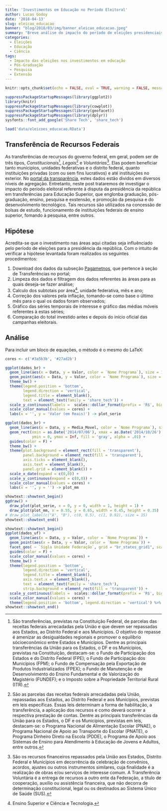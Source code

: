 ```yaml
---
title: 'Investimentos em Educação no Período Eleitoral'
author: Lucas Godoy
date: '2018-04-13'
slug: eleicao_educacao
banner: "blog/2018/03/img/banner_eleicao_educacao.jpeg"
summary: "Breve análise do impacto do período de eleições presidenciais no investimento em educação."
categories:
  - Eleições
  - Educação
  - Ciência
tags:
  - Impacto das eleições nos investimentos em educação
  - Pós-Graduação
  - Pesquisa
  - Extensão
---
```


```r
knitr::opts_chunk$set(echo = FALSE, eval = TRUE, warning = FALSE, message = FALSE)
```

```r
suppressPackageStartupMessages(library(ggplot2))
library(knitr)
suppressPackageStartupMessages(library(cowplot))
suppressPackageStartupMessages(library(geofacet))
suppressPackageStartupMessages(library(dplyr))
sysfonts::font_add_google('Share Tech', 'share_tech')
```

```r
load('data/eleicoes_educacao.RData')
```

## Transferência de Recursos Federais

  As transferências de recursos do governo federal, em geral, podem ser de três 
tipos, _Constitucionais_[^1], _Legais_[^2] e _Voluntárias_[^3]. Elas podem beneficiar tanto 
munícipios, unidades federativas e o distrito federal, quanto instituições privadas 
(com ou sem fins lucrativos) e até instituições no exterior. 
No [portal da transparência](http://www.portaltransparencia.gov.br), estes dados estão 
dividos em diversos níveis de agregação. Entretanto, neste post trataremos de investigar o 
impacto do período eleitoral referente à disputa da presidência da república em transferências 
para Educação Superior, que englonba graduação, pós-graduação, ensino, pesquisa e exstensão, 
e promoção da pesquisa e do desenvolvimento tecnológico. Tais recursos são utilizados na 
concessão de bolsas de estudo, funcionamento de instituições federais de ensino superior, 
fomando à pesquisa, entre outros. 

[^1]: São transferências, previstas na Constituição Federal, de parcelas das receitas federais arrecadadas pela União e que devem ser repassadas aos Estados, ao Distrito Federal e aos Municípios. O objetivo do repasse é amenizar as desigualdades regionais e promover o equilíbrio sócioeconômico entre Estados e Municípios. Dentre as principais transferências da União para os Estados, o DF e os Municípios, previstas na Constituição, destacam-se: o Fundo de Participação dos Estados e do Distrito Federal (FPE); o Fundo de Participação dos Municípios (FPM); o Fundo de Compensação pela Exportação de Produtos Industrializados (FPEX); o Fundo de Manutenção e de Desenvolvimento do Ensino Fundamental e de Valorização do Magistério (FUNDEF); e o Imposto sobre a Propriedade Territorial Rural (ITR).

[^2]: São as parcelas das receitas federais arrecadadas pela União, repassadas aos Estados, ao Distrito Federal e aos Municípios, previstas em leis específicas. Essas leis determinam a forma de habilitação, a transferência, a aplicação dos recursos e como deverá ocorrer a respectiva prestação de contas. Dentre as principais transferências da União para os Estados, o DF e os Municípios, previstas em leis, destacam-se: o Programa Nacional de Alimentação Escolar (PNAE), o Programa Nacional de Apoio ao Transporte do Escolar (PNATE), o Programa Dinheiro Direto na Escola (PDDE), o Programa de Apoio aos Sistemas de Ensino para Atendimento à Educação de Jovens e Adultos, entre outros.

[^3]: São os recursos financeiros repassados pela União aos Estados, Distrito Federal e Municípios em decorrência da celebração de convênios, acordos, ajustes ou outros instrumentos similares, cuja finalidade é a realização de obras e/ou serviços de interesse comum. A Transferência Voluntária é a entrega de recursos a outro ente da Federação, a título de cooperação, auxílio ou assistência financeira, que não decorra de determinação constitucional, legal ou os destinados ao Sistema Único de Saúde (SUS).

## Hipótese

  Acredita-se que o investimento nas áreas aqui citadas seja influênciado pelo período
de eleições para a presidência da república. Com o intuito de verificar a hipótese 
levantada foram realizados os seguintes procedimentos:

1. Download dos dados da subseção [Pagametnos](http://www.portaltransparencia.gov.br/downloads/mensal.asp?c=Transferencias),
que pertence à seção de Transferências no portal;  
2. Limpeza dos dados e filtragem dos dados referentes às áreas para as quais deseja-se fazer análise;
3. Calculo dos subtotais por área[^4], unidade federativa, mês e ano;
4. Correção dos valores pela inflação, tomando-se como base o último mês para o qual os dados
foram observados;
5. Gráfico das séries temporais de interesse e gráfico das médias móveis referentes à estas séries;
6. Comparação do total investido antes e depois do início oficial das campanhas eleitorais.

[^4]: Ensino Superior e Ciência e Tecnologia.

## Análise

Para incluir um bloco de equações, o método é o mesmo do LaTeX:

```r
cores <- c('#3a5b3b', '#27ad2b')

ggplot(dados_br) +
  geom_line(aes(x = Data, y = Valor, color = `Nome Programa`), size = 1.05) +
  geom_point(aes(x = Data, y = Valor, color = `Nome Programa`), size = 1.5) +
  theme_bw() +
  theme(legend.position = 'bottom', 
        legend.direction = 'vertical',
        legend.title = element_blank(),
        text = element_text(family = 'share_tech')) +
  scale_y_continuous(labels =  scales::dollar_format(prefix = 'R$', big.mark = '.', zero.print = 2)) +
  scale_color_manual(values = cores) +
  labs(x = '', y = 'Valor (em Reais)') -> plot_serie

ggplot(dados_br) +
  geom_line(aes(x = Data, y = Media_Movel, color = `Nome Programa`), size = 1.05) +
  geom_rect(xmin = as.Date('2014/07/06'), xmax = as.Date('2014/10/26'), 
            ymin = 0, ymax = Inf, fill = 'gray', alpha = .01) +
  guides(color = F) +
  theme_bw() +
  theme(plot.background = element_rect(fill = 'transparent'),
        panel.background = element_rect(fill = 'transparent'),
        axis.ticks = element_blank(),
        axis.text = element_blank(),
        panel.grid = element_blank()) +
  scale_x_date(expand = c(0,0)) +
  scale_y_continuous(expand = c(0,0)) +
  scale_color_manual(values = cores) +
  labs(x = '', y = '') -> plot_mm

showtext::showtext_begin()
ggdraw() +
  draw_plot(plot_serie, x = 0, y = 0, width = 1, height = 1) +
  draw_plot(plot_mm, x = 0.55, y = 0.65, width = 0.45, height = 0.35) 
# draw_plot_label(c("A", "B"), c(0, 0.5), c(1, 0.92), size = 15)
showtext::showtext_end()

```

```r
showtext::showtext_begin()
ggplot(dados_uf) +
  geom_line(aes(x = Data, y = Valor, color = `Nome Programa`)) +
  geom_point(aes(x = Data, y = Valor, color = `Nome Programa`)) +
  facet_geo( ~ `Sigla Unidade Federação`, grid = "br_states_grid1", scales = 'free_y') +
  guides(color = F) +
  scale_color_manual(values = cores) +
  theme_bw() +
  theme(legend.position = 'bottom', 
        legend.direction = 'vertical',
        legend.title = element_blank(),
        axis.text.x = element_blank(),
        text = element_text(family = 'share_tech'),
        strip.background = element_rect(fill = 'transparent')) +
  scale_y_continuous(labels =  scales::dollar_format(prefix = 'R$', big.mark = '.', zero.print = 2)) +
  scale_color_manual(values = cores) +
  theme(legend.position = 'bottom', legend.direction = 'vertical') %>% suppressWarnings()
showtext::showtext_end()
```

